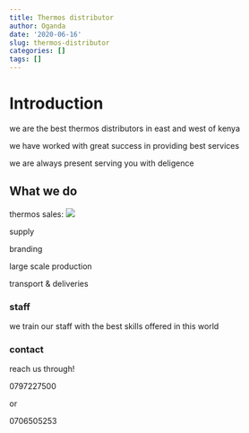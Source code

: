 ---
title: Thermos distributor
author: Oganda
date: '2020-06-16'
slug: thermos-distributor
categories: []
tags: []
---

# Introduction

we are the best thermos distributors in east and west of kenya

we have worked with great success in providing best services

we are always present serving you with deligence

## What we do

thermos sales: ![](logo.png)

supply

branding 

large scale production

transport & deliveries

### staff

we train our staff with the best skills offered in this world

### contact

reach us through!

0797227500

or

0706505253